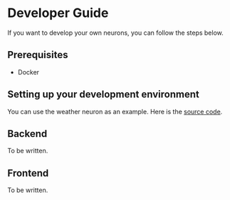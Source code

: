 # Developer Guide

If you want to develop your own neurons, you can follow the steps below.

## Prerequisites

- Docker

## Setting up your development environment

You can use the weather neuron as an example. Here is the [source code](https://github.com/onyxneuron/weather).

## Backend

To be written.

## Frontend

To be written.
